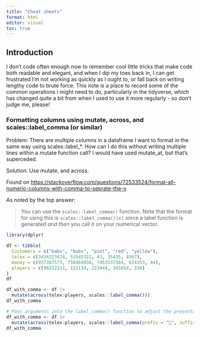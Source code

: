 ```yaml
---
title: "Cheat sheets"
format: html
editor: visual
toc: true
---
```


## Introduction

I don't code often enough now to remember cool little tricks that make code both readable and elegant, and when I dip my toes back in, I can get frustrated I'm not working as quickly as I ought to, or fall back on writing lengthy code to brute force. This note is a place to record some of the common operations I might need to do, particularly in the tidyverse, which has changed quite a bit from when I used to use it more regularly - so don't judge me, please!

### Formatting columns using mutate, across, and scales::label_comma (or similar)

Problem: There are multiple columns in a dataframe I want to format in the same way using scales::label\_\*. How can I do this without writing multiple lines within a mutate function call? I would have used mutate_at, but that's superceded.

Solution: Use mutate, and across.

Found on <https://stackoverflow.com/questions/72533524/format-all-numeric-columns-with-comma-to-seprate-the-v>

As noted by the top answer:

> You can use the `scales::label_comma()` function. Note that the format for using this is `scales::label_comma()(x)` since a label function is generated *and then* you call it on your numerical vector.

```r
library(dplyr)

df <- tibble(
  Customers = c("babs", "bobs", "pint", "red", "yellow"),
  telex = c(3434323424, 53545322, 43, 35435, 4567),
  manay = c(937387573, 758464938, 7453537384, 624353, 44),
  players = c(96222221, 122134, 223444, 345654, 334)
)
df

df_with_comma <- df |> 
  mutate(across(telex:players, scales::label_comma()))
df_with_comma

# Pass arguments into the label_comma() function to adjust the presentation:
df_with_comma <- df |> 
  mutate(across(telex:players, scales::label_comma(prefix = "🥝", suffix = "🥝")))
df_with_comma


```

## 
